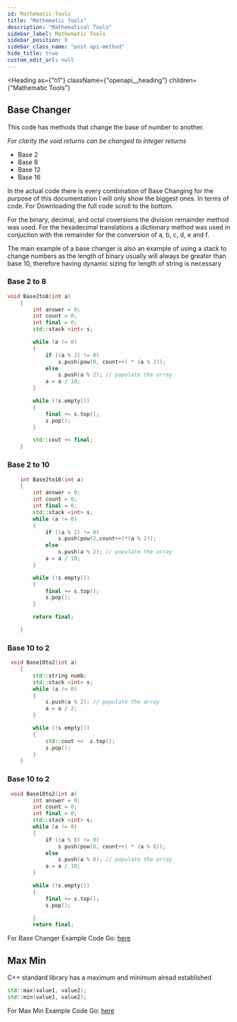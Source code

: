 ```yaml
---
id: Mathematic-Tools
title: "Mathematic Tools"
description: "Mathematical Tools"
sidebar_label: Mathematic Tools
sidebar_position: 0
sidebar_class_name: "post api-method"
hide_title: true
custom_edit_url: null
---
```



<Heading
  as={"h1"}
  className={"openapi__heading"}
  children={"Mathematic Tools"}
>
</Heading>


## Base Changer

This code has methods that change the base of number to another. 

*For clarity the void returns can be changed to integer returns*

- Base 2
- Base 8
- Base 12
- Base 16

In the actual code there is every combination of Base Changing for the purpose of this documentation I will only show the biggest ones. In terms of code. For Downloading the full code scroll to the bottom.

For the binary, decimal, and octal coversions the division remainder method was used. For the hexadecimal translations a dictionary method was used in conjuction with the remainder for the conversion of a, b, c, d, e and f. 

The main example of a base changer is also an example of using a stack to change numbers as the length of binary usually will always be greater than base 10,
therefore having dynamic sizing for length of string is necessary

### Base 2 to 8
```cpp
void Base2to8(int a)
    {
        int answer = 0;
        int count = 0;
        int final = 0;
        std::stack <int> s;

        while (a != 0) 
        {
            if ((a % 2) != 0)
                s.push(pow(8, count++) * (a % 2));
            else
                s.push(a % 2); // populate the array
            a = a / 10;
        }

        while (!s.empty())
        {
            final += s.top();
            s.pop();
        }

        std::cout << final;
    }
```

### Base 2 to 10
```cpp
    int Base2to10(int a) 
    {
        int answer = 0;
        int count = 0;
        int final = 0;
        std::stack <int> s;
        while (a != 0) 
        { 
            if ((a % 2) != 0)
                s.push(pow(2,count++)*(a % 2));
            else
                s.push(a % 2); // populate the array
            a = a / 10;
        }

        while (!s.empty()) 
        {
            final += s.top();
            s.pop();	
        }

        return final;

    }
```

### Base 10 to 2

```cpp
 void Base10to2(int a) 
    {
        std::string numb;
        std::stack <int> s; 
        while (a != 0) 
        {
            s.push(a % 2); // populate the array
            a = a / 2;
        }

        while (!s.empty()) 
        {
            std::cout <<  s.top();
            s.pop();
        }
    }
```

### Base 10 to 2

```cpp
 void Base10to2(int a) 
  		int answer = 0;
        int count = 0;
        int final = 0;
        std::stack <int> s;
        while (a != 0)
        {
            if ((a % 8) != 0)
                s.push(pow(8, count++) * (a % 8));
            else
                s.push(a % 8); // populate the array
            a = a / 10;
        }

        while (!s.empty()) 
        {
            final += s.top();
            s.pop();

        }
        return final;
```

For Base Changer Example Code Go: [here](../../../../static/RawCode/C++/Base%20Changer/BaseChanger.cpp)

## Max Min 

C++ standard library has a maximum and minimum alread established

``` cpp
std::max(value1, value2);
std::min(value1, value2);
```
For Max Min Example Code Go: [here](../../../../static/RawCode/C++/maxmin.cpp)